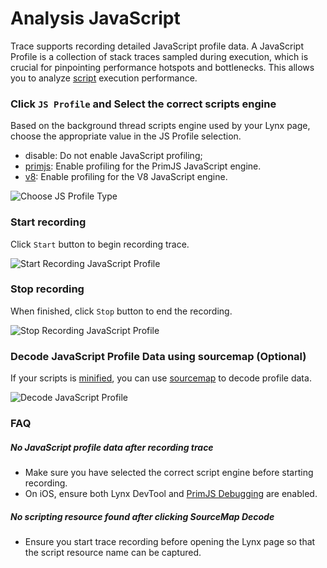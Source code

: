 <style>{`
  .full_image {
    width: 750px;
    margin: 20px;
  }
`}</style>


# Analysis JavaScript

Trace supports recording detailed JavaScript profile data. A JavaScript Profile is a collection of stack traces sampled during execution, which is crucial for pinpointing performance hotspots and bottlenecks. This allows you to analyze [script](/guide/spec.html#javascript-script) execution performance.

<Steps>

### Click `JS Profile` and Select the correct scripts engine

Based on the background thread scripts engine used by your Lynx page, choose the appropriate value in the JS Profile selection.

- disable: Do not enable JavaScript profiling;
- [primjs](/guide/spec.html#primjs-vm): Enable profiling for the PrimJS JavaScript engine.
- [v8](/guide/spec.html#v8-javascript-core-quickjs-hermes-etc): Enable profiling for the V8 JavaScript engine.

<img
  src="https://lf-lynx.tiktok-cdns.com/obj/lynx-artifacts-oss-sg/plugin/static/choose-js-profile-type-latest.png"
  alt="Choose JS Profile Type"
  className="full_image"
/>

### Start recording

Click `Start` button to begin recording trace.

<img
  src="https://lf-lynx.tiktok-cdns.com/obj/lynx-artifacts-oss-sg/plugin/static/start-js-profile-trace-latest.png"
  alt="Start Recording JavaScript Profile"
  className="full_image"
/>

### Stop recording

When finished, click `Stop` button to end the recording.

<img
  src="https://lf-lynx.tiktok-cdns.com/obj/lynx-artifacts-oss-sg/plugin/static/stop-js-profile-trace-latest.png"
  alt="Stop Recording JavaScript Profile"
  className="full_image"
/>

### Decode JavaScript Profile Data using sourcemap (Optional)

If your scripts is [minified](/api/rspeedy/rspeedy.minify.js), you can use [sourcemap](/api/rspeedy/rspeedy.sourcemap.js) to decode profile data.

<img
  src="https://lf-lynx.tiktok-cdns.com/obj/lynx-artifacts-oss-sg/plugin/static/sourcemap-decode-latest.gif"
  alt="Decode JavaScript Profile"
  className="full_image"
/>
</Steps>

### FAQ

##### No JavaScript profile data after recording trace

- Make sure you have selected the correct script engine before starting recording.
- On iOS, ensure both Lynx DevTool and [PrimJS Debugging](/guide/start/integrate-lynx-devtool-advanced.html) are enabled.

##### No scripting resource found after clicking SourceMap Decode

- Ensure you start trace recording before opening the Lynx page so that the script resource name can be captured.
